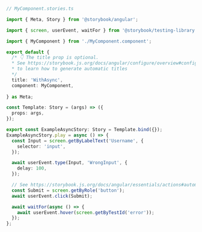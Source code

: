 ```ts
// MyComponent.stories.ts

import { Meta, Story } from '@storybook/angular';

import { screen, userEvent, waitFor } from '@storybook/testing-library';

import { MyComponent } from './MyComponent.component';

export default {
  /* 👇 The title prop is optional.
  * See https://storybook.js.org/docs/angular/configure/overview#configure-story-loading
  * to learn how to generate automatic titles
  */
  title: 'WithAsync',
  component: MyComponent,
  
} as Meta;

const Template: Story = (args) => ({
  props: args,
});

export const ExampleAsyncStory: Story = Template.bind({});
ExampleAsyncStory.play = async () => {
  const Input = screen.getByLabelText('Username', {
    selector: 'input',
  });

  await userEvent.type(Input, 'WrongInput', {
    delay: 100,
  });

  // See https://storybook.js.org/docs/angular/essentials/actions#automatically-matching-args to learn how to setup logging in the Actions panel
  const Submit = screen.getByRole('button');
  await userEvent.click(Submit);

  await waitFor(async () => {
    await userEvent.hover(screen.getByTestId('error'));
  });
};
```